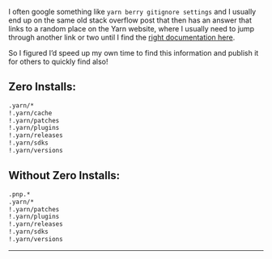 
I often google something like `yarn berry gitignore settings` and I usually end
up on the same old stack overflow post that then has an answer that links to a
random place on the Yarn website, where I usually need to jump through another
link or two until I find the [right documentation here](https://next.yarnpkg.com/getting-started/qa#which-files-should-be-gitignored).

So I figured I’d speed up my own time to find this information and publish it
for others to quickly find also!

## Zero Installs:

```bash
.yarn/*
!.yarn/cache
!.yarn/patches
!.yarn/plugins
!.yarn/releases
!.yarn/sdks
!.yarn/versions
```

## Without Zero Installs:

```bash
.pnp.*
.yarn/*
!.yarn/patches
!.yarn/plugins
!.yarn/releases
!.yarn/sdks
!.yarn/versions
```

<Spacer />

---

<Spacer />
